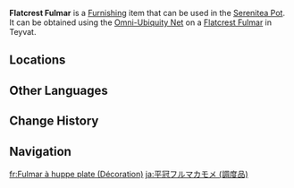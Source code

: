 {{About|the furnishing|the wildlife|Flatcrest Fulmar}}
{{Furnishing Infobox
|title          = Flatcrest Fulmar
|id             = 369173
|image          = Item Flatcrest Fulmar (Furnishing).png
|category       = Animal
|subcategory    = Outdoor Creature
|quality        = 3
|adeptal_energy = 100
|load           = 450
|reduced_load   = 450
|description    = The Flatcrest Fulmar is a large seabird that nests in [[Fontaine]] and is named after its flat, white crest.<br>As a bird that feeds on fish, the Flatcrest Fulmar has developed extremely keen senses to track fish. Unfortunately, these abilities are of no practical use in the Serenitea Pot. With no fish to hunt, they can only circle over the landscape aimlessly, doing nothing all day but eat the food Tubby prepares, fly around, or sleep. So, [[Tubby]] has been thinking about making a pond with fake fish to provide them with entertainment...
|mention        = Tubby
|source1        = Omni-Ubiquity Net
}}
'''Flatcrest Fulmar''' is a [[Furnishing]] item that can be used in the [[Serenitea Pot]]. It can be obtained using the [[Omni-Ubiquity Net]] on a [[Flatcrest Fulmar]] in Teyvat.

==Locations==
{{Transclude|Flatcrest Fulmar|Locations}}

==Other Languages==
{{Other Languages
|Transclude=Flatcrest Fulmar
}}

==Change History==
{{Change History|4.0}}

==Navigation==
{{Furnishing Navbox/Living|Animal}}

[[fr:Fulmar à huppe plate (Décoration)]]
[[ja:平冠フルマカモメ (調度品)]]